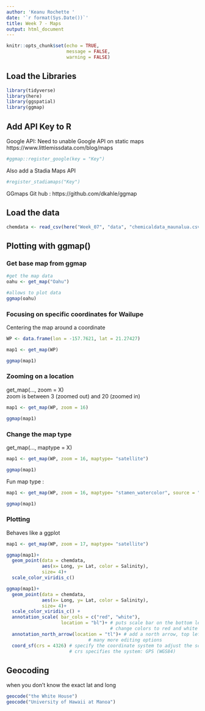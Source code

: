 ```yaml
---
author: 'Keanu Rochette '
date: '`r format(Sys.Date())`'
title: Week 7 - Maps
output: html_document
---
```


```r
knitr::opts_chunk$set(echo = TRUE,
                      message = FALSE,
                      warning = FALSE)
```


## Load the Libraries

```r
library(tidyverse)
library(here)
library(ggspatial)
library(ggmap)
```


## Add API Key to R

Google API: Need to unable Google API on static maps 
https://www.littlemissdata.com/blog/maps
```r
#ggmap::register_google(key = "Key")
```

Also add a Stadia Maps API 
```r
#register_stadiamaps("Key")
```

GGmaps Git hub : https://github.com/dkahle/ggmap

## Load the data
```r
chemdata <- read_csv(here("Week_07", "data", "chemicaldata_maunalua.csv"))

```

## Plotting with ggmap()

### Get base map from ggmap

```r
#get the map data
oahu <- get_map("Oahu")

#allows to plot data
ggmap(oahu)
```

### Focusing on specific coordinates for Wailupe

Centering the map around a coordinate
```r
WP <- data.frame(lon = -157.7621, lat = 21.27427)

map1 <- get_map(WP)

ggmap(map1)
```

### Zooming on a location

get_map(..., zoom = X)  
zoom is between 3 (zoomed out) and 20 (zoomed in)  
```r
map1 <- get_map(WP, zoom = 16)

ggmap(map1)
```
### Change the map type 
get_map(..., maptype = X)

```r
map1 <- get_map(WP, zoom = 16, maptype= "satellite")

ggmap(map1)
```

Fun map type : 
```r
map1 <- get_map(WP, zoom = 16, maptype= "stamen_watercolor", source = "stadia")

ggmap(map1)
```


### Plotting

Behaves like a ggplot 
```r
map1 <- get_map(WP, zoom = 17, maptype= "satellite")

ggmap(map1)+
  geom_point(data = chemdata,
             aes(x= Long, y= Lat, color = Salinity),
             size= 4)+
  scale_color_viridis_c()
```


```r
ggmap(map1)+
  geom_point(data = chemdata,
             aes(x= Long, y= Lat, color = Salinity),
             size= 4)+
  scale_color_viridis_c() +
  annotation_scale( bar_cols = c("red", "white"),
                    location = "bl")+ # puts scale bar on the bottom left (bl)
                                      # change colors to red and white
  annotation_north_arrow(location = "tl")+ # add a north arrow, top left (tl)
                              # many more editing options 
  coord_sf(crs = 4326) # specify the coordinate system to adjust the scale bar
                       # crs specifies the system: GPS (WGS84)

```


## Geocoding 
when you don't know the exact lat and long

```r
geocode("the White House")
geocode("University of Hawaii at Manoa")
```







